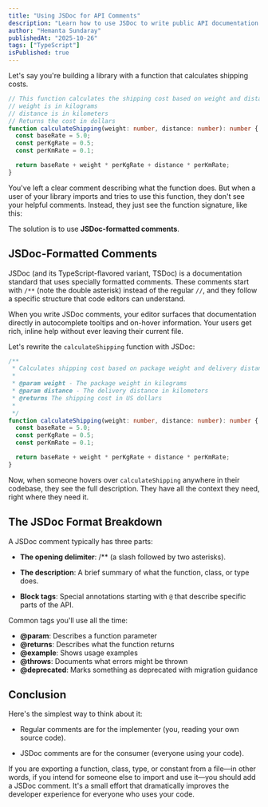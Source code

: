 ```yaml
---
title: "Using JSDoc for API Comments"
description: "Learn how to use JSDoc to write public API documentation that surfaces directly in your code editor."
author: "Hemanta Sundaray"
publishedAt: "2025-10-26"
tags: ["TypeScript"]
isPublished: true
---
```


Let's say you're building a library with a function that calculates shipping costs.

```ts twoslash title="TypeScript" showLineNumbers
// This function calculates the shipping cost based on weight and distance
// weight is in kilograms
// distance is in kilometers
// Returns the cost in dollars
function calculateShipping(weight: number, distance: number): number {
  const baseRate = 5.0;
  const perKgRate = 0.5;
  const perKmRate = 0.1;

  return baseRate + weight * perKgRate + distance * perKmRate;
}
```

You've left a clear comment describing what the function does. But when a user of your library imports and tries to use this function, they don't see your helpful comments. Instead, they just see the function signature, like this:

The solution is to use **JSDoc-formatted comments**.

## JSDoc-Formatted Comments

JSDoc (and its TypeScript-flavored variant, TSDoc) is a documentation standard that uses specially formatted comments. These comments start with `/**` (note the double asterisk) instead of the regular `//`, and they follow a specific structure that code editors can understand.

When you write JSDoc comments, your editor surfaces that documentation directly in autocomplete tooltips and on-hover information. Your users get rich, inline help without ever leaving their current file.

Let's rewrite the `calculateShipping` function with JSDoc:

```ts twoslash title="TypeScript" showLineNumbers
/**
 * Calculates shipping cost based on package weight and delivery distance.
 *
 * @param weight - The package weight in kilograms
 * @param distance - The delivery distance in kilometers
 * @returns The shipping cost in US dollars
 *
 */
function calculateShipping(weight: number, distance: number): number {
  const baseRate = 5.0;
  const perKgRate = 0.5;
  const perKmRate = 0.1;

  return baseRate + weight * perKgRate + distance * perKmRate;
}
```

Now, when someone hovers over `calculateShipping` anywhere in their codebase, they see the full description. They have all the context they need, right where they need it.

## The JSDoc Format Breakdown

A JSDoc comment typically has three parts:

- **The opening delimiter**: /\*\* (a slash followed by two asterisks).

- **The description**: A brief summary of what the function, class, or type does.

- **Block tags**: Special annotations starting with `@` that describe specific parts of the API.

Common tags you'll use all the time:

- **@param**: Describes a function parameter
- **@returns**: Describes what the function returns
- **@example**: Shows usage examples
- **@throws**: Documents what errors might be thrown
- **@deprecated**: Marks something as deprecated with migration guidance

## Conclusion

Here's the simplest way to think about it:

- Regular comments are for the implementer (you, reading your own source code).

- JSDoc comments are for the consumer (everyone using your code).

If you are exporting a function, class, type, or constant from a file—in other words, if you intend for someone else to import and use it—you should add a JSDoc comment. It's a small effort that dramatically improves the developer experience for everyone who uses your code.
